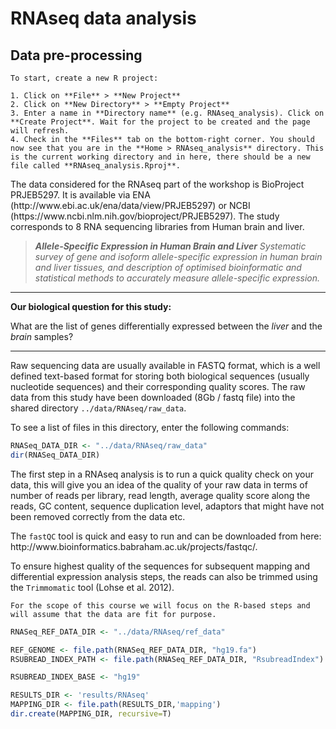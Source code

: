 # RNAseq data analysis

## Data pre-processing

```block
To start, create a new R project:

1. Click on **File** > **New Project**
2. Click on **New Directory** > **Empty Project**
3. Enter a name in **Directory name** (e.g. RNAseq_analysis). Click on **Create Project**. Wait for the project to be created and the page will refresh.
4. Check in the **Files** tab on the bottom-right corner. You should now see that you are in the **Home > RNAseq_analysis** directory. This is the current working directory and in here, there should be a new file called **RNAseq_analysis.Rproj**.
```

The data considered for the RNAseq part of the workshop is BioProject PRJEB5297. It is available via ENA (http://www.ebi.ac.uk/ena/data/view/PRJEB5297) or NCBI (https://www.ncbi.nlm.nih.gov/bioproject/PRJEB5297).
The study corresponds to 8 RNA sequencing libraries from Human brain and liver.

> *__Allele-Specific Expression in Human Brain and Liver__*
> *Systematic survey of gene and isoform allele-specific expression in human brain and liver tissues, and description of optimised bioinformatic and statistical methods to accurately measure allele-specific expression.*


----

**Our biological question for this study:**

What are the list of genes differentially expressed between the $liver$ and the $brain$ samples?

----


Raw sequencing data are usually available in FASTQ format, which is a well 
defined text-based format for storing both biological sequences (usually nucleotide
sequences) and their corresponding quality scores. The raw data from this study 
have been downloaded (8Gb / fastq file) into the shared directory 
`../data/RNAseq/raw_data`.

To see a list of files in this directory, enter the following commands:

```r
RNASeq_DATA_DIR <- "../data/RNAseq/raw_data"
dir(RNASeq_DATA_DIR)
```


The first step in a RNAseq analysis is to run a quick quality check on your data, 
this will give you an idea of the quality of your raw data in terms of number of 
reads per library, read length, average quality score along the reads, GC content, 
sequence duplication level, adaptors that might have not been removed correctly from the data etc.

The `fastQC` tool is quick and easy to run and can be downloaded from here: http://www.bioinformatics.babraham.ac.uk/projects/fastqc/.

To ensure highest quality of the sequences for subsequent mapping and 
differential expression analysis steps, the reads can also be trimmed using 
the `Trimmomatic` tool (Lohse et al. 2012).

```block
For the scope of this course we will focus on the R-based steps and 
will assume that the data are fit for purpose.
```


```r
RNASeq_REF_DATA_DIR <- "../data/RNAseq/ref_data"

REF_GENOME <- file.path(RNASeq_REF_DATA_DIR, "hg19.fa")
RSUBREAD_INDEX_PATH <- file.path(RNASeq_REF_DATA_DIR, "RsubreadIndex")

RSUBREAD_INDEX_BASE <- "hg19"

RESULTS_DIR <- 'results/RNAseq'
MAPPING_DIR <- file.path(RESULTS_DIR,'mapping')
dir.create(MAPPING_DIR, recursive=T)
```